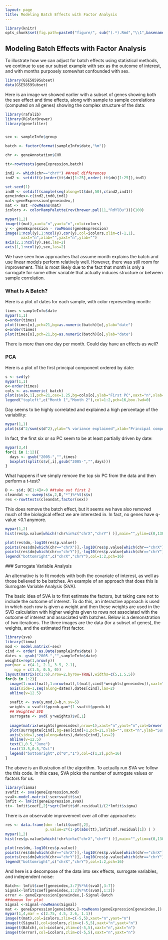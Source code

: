 ```yaml
---
layout: page
title: Modeling Batch Effects with Factor Analysis
---
```


```r
library(knitr)
opts_chunk$set(fig.path=paste0("figure/", sub("(.*).Rmd","\\1",basename(knitr:::knit_concord$get('infile'))), "-"))
```

##  Modeling Batch Effects with Factor Analysis

To illustrate how we can adjust for batch effects using statistical methods, we continue to use our subset example with sex as the outcome of interest, and with months purposely somewhat confounded with sex. 

```r
library(GSE5859Subset)
data(GSE5859Subset)
```

Here is an image we showed earlier with a subset of genes showing both the sex effect and time effects, along with sample to sample correlations (computed on all genes) showing the complex structure of the data:


```r

library(rafalib)
library(RColorBrewer)
library(genefilter)


sex <- sampleInfo$group

batch <- factor(format(sampleInfo$date,"%m"))

chr <- geneAnnotation$CHR

tt<-rowttests(geneExpression,batch)

ind1 <- which(chr=="chrY") ##real differences
ind2 <- setdiff(c(order(tt$dm)[1:25],order(-tt$dm)[1:25]),ind1)

set.seed(1)
ind0 <- setdiff(sample(seq(along=tt$dm),50),c(ind2,ind1))
geneindex<-c(ind2,ind0,ind1)
mat<-geneExpression[geneindex,]
mat <- mat -rowMeans(mat)
icolors <- colorRampPalette(rev(brewer.pal(11,"RdYlBu")))(100)

mypar(1,2)
image(t(mat),xaxt="n",yaxt="n",col=icolors)
y <- geneExpression - rowMeans(geneExpression)
image(1:ncol(y),1:ncol(y),cor(y),col=icolors,zlim=c(-1,1),
       xaxt="n",xlab="",yaxt="n",ylab="")
axis(2,1:ncol(y),sex,las=2)
axis(1,1:ncol(y),sex,las=2)
```



We have seen how approaches that assume month explains the batch and use linear models perform relatively well. However, there was still room for improvement. This is most likely due to the fact that month is only a surrogate for some other variable that actually induces structure or between sample correlation.

### What Is A Batch?

Here is a plot of dates for each sample, with color representing month:

```r
times <-sampleInfo$date 
mypar(1,1)
o=order(times)
plot(times[o],pch=21,bg=as.numeric(batch)[o],ylab="date")
o=order(times)
plot(times[o],pch=21,bg=as.numeric(batch)[o],ylab="date")
```
There is more than one day per month. Could day have an effects as well?


### PCA

Here is a plot of the first principal component ordered by date:
```r
s <- svd(y)
mypar(1,1)
o<-order(times)
cols <- as.numeric( batch)
plot(s$v[o,1],pch=21,cex=1.25,bg=cols[o],ylab="First PC",xaxt="n",xlab="")
legend("topleft",c("Month 1","Month 2"),col=1:2,pch=16,box.lwd=0)
```

Day seems to be highly correlated and explained a high percentage of the variability:

```r
mypar(1,1)
plot(s$d^2/sum(s$d^2),ylab="% variance explained",xlab="Principal component")
```

In fact, the first six or so PC seem to be at least partially driven by date:
```r
mypar(3,4)
for(i in 1:12){
  days <- gsub("2005-","",times)  
  boxplot(split(s$v[,i],gsub("2005-","",days)))
}
```


What happens if we simply remove the top six PC from the data and then perform a t-test? 

```r
D <- s$d; D[1:4]<-0 ##take out first 2
cleandat <- sweep(s$u,2,D,"*")%*%t(s$v)
res <-rowttests(cleandat,factor(sex))
```

This does remove the batch effect, but it seems we have also removed much of the biological effect we are interested in. In fact, no genes have q-value <0.1 anymore.


```r
mypar(1,2)
hist(res$p.value[which(!chr%in%c("chrX","chrY") )],main="",ylim=c(0,1300))

plot(res$dm,-log10(res$p.value))
points(res$dm[which(chr=="chrX")],-log10(res$p.value[which(chr=="chrX")]),col=1,pch=16)
points(res$dm[which(chr=="chrY")],-log10(res$p.value[which(chr=="chrY")]),col=2,pch=16,xlab="Effect size",ylab="-log10(p-value)")
legend("bottomright",c("chrX","chrY"),col=1:2,pch=16)
```

<a name="sva"></a>
### Surrogate Variable Analysis

An alternative is to fit models with both the covariate of interest, as well as those believed to be batches. An example of an approach that does this is Surrogate Variable Analysis (SVA).

The basic idea of SVA is to first estimate the factors, but taking care not to include the outcome of interest. To do this, an interactive approach is used in which each row is given a weight and then these weights are used in the SVD calculation with higher weights given to rows not associated with the outcome of interest and associated with batches. Below is a demonstration of two iterations. The three images are the data (for a subset of genes), the weights, and the estimated first factor.


```r
library(sva)
library(limma)
mod <- model.matrix(~sex)
cind <- order( as.Date(sampleInfo$date) )
dates <- gsub("2005-","",sampleInfo$date)
weights=rep(1,nrow(y))
par(mar = c(4.1, 2.1, 3.5, 2.1), 
    mgp = c(1.5, 0.5, 0))
layout(matrix(c(1:6),nrow=2,byrow=TRUE),widths=c(5,1.5,5))
for(b in 1:2){
  image(1:ncol(mat),1:nrow(mat),t(mat[,cind]*weights[geneindex]),xaxt="n",yaxt="n",col=icolors,xlab="",ylab="")
  axis(side=1,seq(along=dates),dates[cind],las=2)
  abline(v=12.5)
  
  svafit <- sva(y,mod,B=b,n.sv=5)
  weights = svafit$pprob.gam*(1-svafit$pprob.b)
  ## Weighted SVD
  surrogate <- svd( y*weights)$v[,1]
  
  image(matrix(weights[geneindex],nrow=1),xaxt="n",yaxt="n",col=brewer.pal(9,"Blues"))
  plot(surrogate[cind],bg=sex[cind]+1,pch=21,xlab="",xaxt="n",ylab="Surrogate variable",ylim=c(-.5,.5),cex=1.5)
  axis(side=1,seq(along=dates),dates[cind],las=2)
  abline(v=12.5)
  text(1,0.5,"June")
  text(13.5,0.5,"Oct")
  legend("bottomright",c("0","1"),col=c(1,2),pch=16)
}
```


The above is an illustration of the algorithm. To actually run SVA we follow the this code. In this case, SVA picks the number of surrogate values or factors for us.


```r
library(limma)
svafit <- sva(geneExpression,mod)
svaX<-model.matrix(~sex+svafit$sv)
lmfit <- lmFit(geneExpression,svaX)
tt<- lmfit$coef[,2]*sqrt(lmfit$df.residual)/(2*lmfit$sigma)
```

There is an observable improvement over all other approaches:

```r
res <- data.frame(dm= -lmfit$coef[,2],
                  p.value=2*(1-pt(abs(tt),lmfit$df.residual[1]) ) )
mypar(1,2)
hist(res$p.value[which(!chr%in%c("chrX","chrY") )],main="",ylim=c(0,1300))

plot(res$dm,-log10(res$p.value))
points(res$dm[which(chr=="chrX")],-log10(res$p.value[which(chr=="chrX")]),col=1,pch=16)
points(res$dm[which(chr=="chrY")],-log10(res$p.value[which(chr=="chrY")]),col=2,pch=16,xlab="Effect size",ylab="-log10(p-value)")
legend("bottomright",c("chrX","chrY"),col=1:2,pch=16)
```


And here is a decompose of the data into sex effects, surrogate variables, and independent noise:

```r
Batch<- lmfit$coef[geneindex,3:7]%*%t(svaX[,3:7])
Signal<-lmfit$coef[geneindex,1:2]%*%t(svaX[,1:2])
error <- geneExpression[geneindex,]-Signal-Batch
##demean for plot
Signal <-Signal-rowMeans(Signal)
mat <- geneExpression[geneindex,]-rowMeans(geneExpression[geneindex,])
mypar(1,4,mar = c(2.75, 4.5, 2.6, 1.1))
image(t(mat),col=icolors,zlim=c(-5,5),xaxt="n",yaxt="n")
image(t(Signal),col=icolors,zlim=c(-5,5),xaxt="n",yaxt="n")
image(t(Batch),col=icolors,zlim=c(-5,5),xaxt="n",yaxt="n")
image(t(error),col=icolors,zlim=c(-5,5),xaxt="n",yaxt="n")
```


